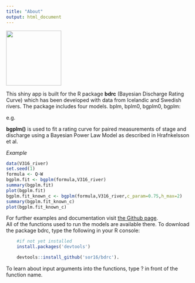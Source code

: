 ```yaml
---
title: "About"
output: html_document
---
```


<img src="www/logo.png" width="150">


This shiny app is built for the R package **bdrc** (Bayesian Discharge Rating Curve) which has been developed with data from Icelandic and Swedish rivers. The package includes four models. bplm, bplm0, bgplm0, bgplm:

e.g.
   
**bgplm()** is used to fit a rating curve for paired measurements of stage and discharge using a Bayesian Power Law Model as described in Hrafnkelsson et al.


_Example_
```r
data(V316_river)
set.seed(1)
formula <- Q~W
bgplm.fit <- bgplm(formula,V316_river)
summary(bgplm.fit)
plot(bgplm.fit)
bgplm.fit_known_c <- bgplm(formula,V316_river,c_param=0.75,h_max=2)
summary(bgplm.fit_known_c)
plot(bgplm.fit_known_c)
```

For further examples and documentation visit [the Github page](https://github.com/sor16/bdrc).   
All of the functions used to run the models are available there.
To download the package bdrc, type the following in your R console:           

```r
    #if not yet installed
    install.packages('devtools')

    devtools::install_github('sor16/bdrc'). 
```
          
To learn about input arguments into the functions, type ? in front of the function name.